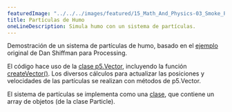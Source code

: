 ```yaml
---
featuredImage: "../../../images/featured/15_Math_And_Physics-03_Smoke_Particle_System-thumbnail.png"
title: Partículas de Humo
oneLineDescription: Simula humo con un sistema de partículas.
---
```


Demostración de un sistema de partículas de humo, basado en el
<a href="https://natureofcode.com/book/chapter-4-particle-systems/">ejemplo</a>
original de Dan Shiffman para Processing.

El código hace uso de la
<a href="https://p5js.org/reference/#/p5.Vector">clase p5.Vector</a>,
incluyendo la función
<a href="https://p5js.org/reference/#/p5/createVector">createVector()</a>.
Los diversos cálculos para actualizar las posiciones y velocidades de las partículas
se realizan con métodos de p5.Vector.

El sistema de partículas se implementa como una
<a href="https://p5js.org/reference/#/p5/class">clase</a>, que contiene un array de
objetos (de la clase Particle).
